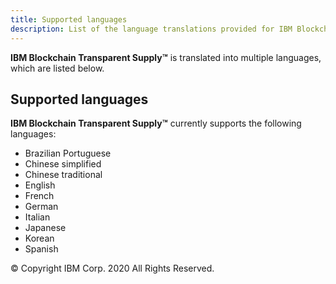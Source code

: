 ```yaml
---
title: Supported languages
description: List of the language translations provided for IBM Blockchain Transparent Supply™.
---
```


<PageDescription>

**IBM Blockchain Transparent Supply™** is translated into multiple languages, which are listed below.

</PageDescription>


## Supported languages

**IBM Blockchain Transparent Supply™** currently supports the following languages:

* Brazilian Portuguese
* Chinese simplified
* Chinese traditional
* English
* French
* German
* Italian
* Japanese
* Korean
* Spanish


<PageCopyright>© Copyright IBM Corp. 2020 All Rights Reserved.</PageCopyright>
